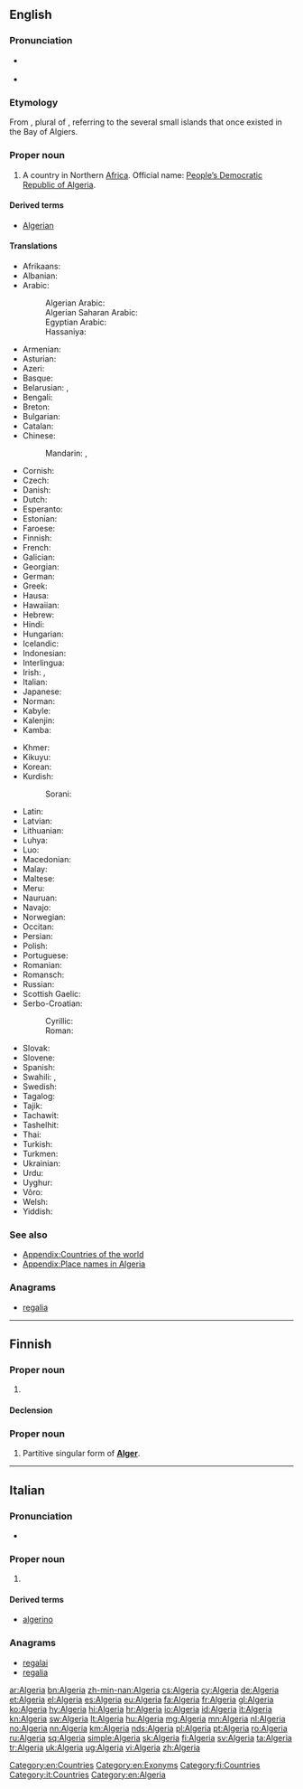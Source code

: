 {{also|Algéria|algerià}}
==English==
{{wikipedia}}

===Pronunciation===
* {{a|RP}} {{IPA|/ælˈdʒɪəriə/|lang=en}}
* {{audio|En-us-Algeria.ogg|Audio (US)|lang=en}}

===Etymology===
From {{etyl|ar|en}} {{term|اَلْجَزَائِر||the islands|lang=ar}}, plural of {{term|جَزِيرَة||island|lang=ar}}, referring to the several small islands that once existed in the Bay of Algiers.

===Proper noun===
{{en-proper noun}}

# A country in Northern [[Africa]]. Official name: [[People’s Democratic Republic of Algeria]].

====Derived terms====
* [[Algerian]]

====Translations====
{{trans-top|country}}
* Afrikaans: {{t|af|Algerië}}
* Albanian: {{t+|sq|Algjeria}}
* Arabic: {{t|ar|اَلْجَزَائِر|p}}
*: Algerian Arabic: {{t-needed|arq}}
*: Algerian Saharan Arabic: {{t-needed|aao}}
*: Egyptian Arabic: {{t|arz|الجزاير|f|tr=e'gazayer|sc=Arab}}
*: Hassaniya: {{t-needed|mey}}
* Armenian: {{t+|hy|Ալժիր}}
* Asturian: {{t+|ast|Arxelia|f}}
* Azeri: {{t+|az|Əlcəzair}}
* Basque: {{t|eu|Aljeria}}
* Belarusian: {{t|be|Алжы́р|m}}, {{t|be|Альжы́р|m}} {{qualifier|Taraškevica orthography}}
* Bengali: {{t|bn|আলজেরিয়া}}
* Breton: {{t|br|Aljeria}}
* Bulgarian: {{t|bg|Алжи́р|m}}
* Catalan: {{t+|ca|Algèria|f}}
* Chinese:
*: Mandarin: {{t|cmn|阿爾及利亞|sc=Hani}}, {{t+|cmn|阿尔及利亚|tr=Ā'ěrjílìyà|sc=Hani}}
* Cornish: {{t|kw|Aljeri}}
* Czech: {{t+|cs|Alžírsko|n}}
* Danish: {{t|da|Algeriet|n}}
* Dutch: {{t+|nl|Algerije}}
* Esperanto: {{t|eo|Alĝerio}}
* Estonian: {{t+|et|Alžeeria}}
* Faroese: {{t|fo|Algeria|n}}
* Finnish: {{t+|fi|Algeria}}
* French: {{t+|fr|Algérie|f}}
* Galician: {{t+|gl|Alxeria|f}}
* Georgian: {{t|ka|ალჟირი|sc=Geor}}
* German: {{t+|de|Algerien|n}}
* Greek: {{t+|el|Αλγερία|f}}
* Hausa: {{t|ha|Aljeriya}}
* Hawaiian: {{t|haw|'Alekelia|alt=ʻAlekelia}}
* Hebrew: {{t|he|אלג׳יריה|f|tr=Aljiriya}}
* Hindi: {{t+|hi|अल्जीरिया|tr=Aljīriyā}}
* Hungarian: {{t+|hu|Algéria}}
* Icelandic: {{t+|is|Alsír|n}}
* Indonesian: {{t|id|Aljazair}}
* Interlingua: {{t|ia|Algeria}}
* Irish: {{t|ga|Ailgéir|f|alt=An Ailgéir}}, {{t|ga|Daon-Phoblacht Dhaonlathach na hAilgéire|f}}
* Italian: {{t+|it|Algeria|f}}
* Japanese: {{t+|ja|アルジェリア|tr=Arujeria}}
* Norman: {{t|nrf|Algérie|f}}
* Kabyle: {{t|kab|Leddzayer}}
* Kalenjin: {{t|kln|Aljeria}}
* Kamba: {{t|kam|Aljeria}}
{{trans-mid}}
* Khmer: {{t|km|អាល់ហ្សេរី|tr=alzeerii|sc=Khmr}}
* Kikuyu: {{t|ki|Aljeria}}
* Korean: {{t+|ko|알제리|tr=Aljeri|sc=Hang}}
* Kurdish: {{t+|ku|Cezayir|sc=ku-Arab}}
*: Sorani: {{t|ku|جه‌زایر|sc=ku-Arab}}
* Latin: {{t|la|Algerium}}
* Latvian: {{t+|lv|Alžīrija}}
* Lithuanian: {{t+|lt|Alžyras}}
* Luhya: {{t|luy|Aljeria}}
* Luo: {{t|luo|Aljeria}}
* Macedonian: {{t+|mk|Алжир|m}}
* Malay: {{t|ms|Algeria}}
* Maltese: {{t|mt|Alġerija|alt=l-Alġerija}}
* Meru: {{t|mer|Aljeria}}
* Nauruan: {{t|na|Algeria}}
* Navajo: {{t|nv|Aljííya}}
* Norwegian: {{t+|no|Algerie}}
* Occitan: {{t+|oc|Argeria|f}}
* Persian: {{t+|fa|الجزایر|tr=Aljazâyer}}
* Polish: {{t+|pl|Algieria|f}}
* Portuguese: {{t+|pt|Argélia|f}}
* Romanian: {{t|ro|Algeria|f}}
* Romansch: {{t|rm|Algeria}}
* Russian: {{t+|ru|Алжи́р|m}}
* Scottish Gaelic: {{t|gd|Algeria}}
* Serbo-Croatian:
*: Cyrillic: {{t|sh|Алжир|m}}
*: Roman: {{t+|sh|Alžir|m}}
* Slovak: {{t|sk|Alžírsko|n}}
* Slovene: {{t|sl|Alžírija|f}}
* Spanish: {{t+|es|Argelia|f}}
* Swahili: {{t+|sw|Aljeria}}, {{t|sw|Ualjeri}}
* Swedish: {{t+|sv|Algeriet}}
* Tagalog: {{t|tl|Algeria}}
* Tajik: {{t|tg|Алҷазоир|sc=Cyrl}}
* Tachawit: {{t-needed|shy}}
* Tashelhit: {{t-needed|shi}}
* Thai: {{t|th|ประเทศแอลจีเรีย|tr=pràthàèt aenjiria}}
* Turkish: {{t+|tr|Cezayir}}
* Turkmen: {{t|tk|Alžir}}
* Ukrainian: {{t+|uk|Алжи́р|m}}
* Urdu: {{t|ur|الجزائر|tr=Aljazâ’ir}}
* Uyghur: {{t+|ug|ئالجىرىيە|sc=ug-Arab}}
* Võro: {{t|vro|Alžeeriä}}
* Welsh: {{t+|cy|Algeria}}
* Yiddish: {{t|yi|אַלזשיר|tr=Alzhir|sc=Hebr}}
{{trans-bottom}}

===See also===
* [[Appendix:Countries of the world]]
* [[Appendix:Place names in Algeria]]

===Anagrams===
* [[regalia#English|regalia]]

[[Category:en:Countries]]
[[Category:en:Exonyms]]

----

==Finnish==
{{wikipedia|lang=fi}}

===Proper noun===
{{fi-proper noun}}

# {{l|en|Algeria}}

====Declension====
{{fi-decl-kulkija|n=sg|Algeri|a}}

===Proper noun===
{{head|fi|proper noun form}}

# Partitive singular form of '''[[Alger#Finnish|Alger]]'''.

[[Category:fi:Countries]]

----

==Italian==
{{wikipedia|lang=it}}

===Pronunciation===
* {{audio|It-Algeria.ogg|Audio|lang=it}}

===Proper noun===
{{it-proper noun|f}}

# {{l|en|Algeria}}

====Derived terms====
* [[algerino]]

===Anagrams===
* [[regalai#Italian|regalai]]
* [[regalia#Italian|regalia]]

[[Category:it:Countries]]
[[Category:en:Algeria]]

[[ar:Algeria]]
[[bn:Algeria]]
[[zh-min-nan:Algeria]]
[[cs:Algeria]]
[[cy:Algeria]]
[[de:Algeria]]
[[et:Algeria]]
[[el:Algeria]]
[[es:Algeria]]
[[eu:Algeria]]
[[fa:Algeria]]
[[fr:Algeria]]
[[gl:Algeria]]
[[ko:Algeria]]
[[hy:Algeria]]
[[hi:Algeria]]
[[hr:Algeria]]
[[io:Algeria]]
[[id:Algeria]]
[[it:Algeria]]
[[kn:Algeria]]
[[sw:Algeria]]
[[lt:Algeria]]
[[hu:Algeria]]
[[mg:Algeria]]
[[mn:Algeria]]
[[nl:Algeria]]
[[no:Algeria]]
[[nn:Algeria]]
[[km:Algeria]]
[[nds:Algeria]]
[[pl:Algeria]]
[[pt:Algeria]]
[[ro:Algeria]]
[[ru:Algeria]]
[[sq:Algeria]]
[[simple:Algeria]]
[[sk:Algeria]]
[[fi:Algeria]]
[[sv:Algeria]]
[[ta:Algeria]]
[[tr:Algeria]]
[[uk:Algeria]]
[[ug:Algeria]]
[[vi:Algeria]]
[[zh:Algeria]]